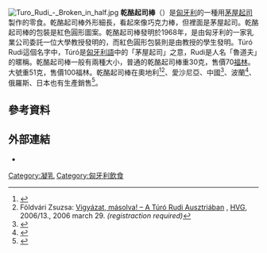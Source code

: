 {{noteTA
|G1=Food
}}
[[File:Turo_Rudi_-_Broken_in_half.jpg|right]]
'''乾酪起司棒'''（{{Lang-hu|Túró Rudi}}）是[[匈牙利|匈牙利]]的一種用[[茅屋起司|茅屋起司]]製作的零食。乾酪起司棒外形細長，看起來像巧克力棒，但裡面是茅屋起司。乾酪起司棒的包裝是紅色圓形圖案。乾酪起司棒發明於1968年，是由匈牙利的一家乳業公司委託一位大學教授發明的，而紅色圓形包裝則是由教授的學生發明。Túró Rudi這個名字中，Túró是[[匈牙利語|匈牙利語]]中的「茅屋起司」之意，Rudi是人名「魯道夫」的暱稱。乾酪起司棒一般有兩種大小，普通的乾酪起司棒重30克，售價70[[匈牙利福林|福林]]。大號重51克，售價100福林。乾酪起司棒在奧地利<ref>{{Cite web |url=http://www.landfrisch.at/produkte/produktuebersicht/landfrisch-rudi/einzelprodukte/rudi-kokos.html |title=The official website of Landfrisch Rudi |accessdate=2015-12-29 |archive-date=2009-12-03 |archive-url=https://web.archive.org/web/20091203162351/http://www.landfrisch.at/produkte/produktuebersicht/landfrisch-rudi/einzelprodukte/rudi-kokos.html |dead-url=no }}</ref><ref>Földvári Zsuzsa: [http://hvg.hu/hvgfriss/2006.13/200613HVGFriss176.aspx Vigyázat, másolva! – A Túró Rudi Ausztriában] {{Wayback|url=http://hvg.hu/hvgfriss/2006.13/200613HVGFriss176.aspx |date=20071124114340 }}, [[Heti_Világgazdaság|HVG]], 2006/13., 2006 march 29. ''(registraction required)''</ref>、愛沙尼亞、中國<ref>{{Cite web |url=http://index.hu/gazdasag/vilag/turu081016/ |title=Felavatták a kínai Túró Rudi-üzemet |publisher=Index.hu |date= |accessdate=2012-05-12 |archive-date=2020-10-24 |archive-url=https://web.archive.org/web/20201024095739/https://index.hu/gazdasag/vilag/turu081016/ |dead-url=no }}</ref>、波蘭<ref>{{Cite web |url=http://www.danone.pl/binsource?docId=622&language=PL&paramName=BINARYOBJ_FILE&index=0 |title=''Danio Batonik'' vending machine in Poland |accessdate=2015-12-29 |archive-date=2007-09-29 |archive-url=https://web.archive.org/web/20070929080649/http://www.danone.pl/binsource?docId=622&language=PL&paramName=BINARYOBJ_FILE&index=0 |dead-url=no }}</ref>、俄羅斯、日本也有生產銷售<ref>{{Cite web |author=きち |url=http://uszoda.blog12.fc2.com/blog-entry-103.html |title=Japanese Túró Rudi fan page |publisher=Uszoda.blog12.fc2.com |date=2005-10-17 |accessdate=2012-05-12 |archive-date=2019-07-24 |archive-url=https://web.archive.org/web/20190724234516/http://uszoda.blog12.fc2.com/blog-entry-103.html |dead-url=no }}</ref>。

== 參考資料 ==
<references />

== 外部連結 ==
* {{Commons category-inline|Túró Rudi}}

[[Category:凝乳|Category:凝乳]]
[[Category:匈牙利飲食|Category:匈牙利飲食]]